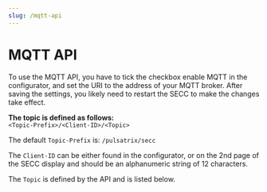 ```yaml
---
slug: /mqtt-api
---
```


# MQTT API

To use the MQTT API, you have to tick the checkbox enable MQTT in the configurator, and set the URI to the address of your MQTT broker. After saving the settings, you likely need to restart the SECC to make the changes take effect.

**The topic is defined as follows:**  
`<Topic-Prefix>/<Client-ID>/<Topic>`  

The default `Topic-Prefix` is: `/pulsatrix/secc`  

The `Client-ID` can be either found in the configurator, or on the 2nd page of the SECC display and should be an alphanumeric string of 12 characters.

The `Topic` is defined by the API and is listed below.


<DocCardList />
